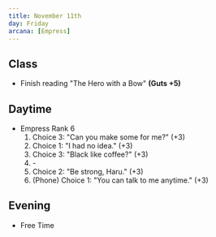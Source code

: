 ```yaml
---
title: November 11th
day: Friday
arcana: [Empress]
---
```


## Class
- Finish reading "The Hero with a Bow" **(Guts +5)**

## Daytime
- Empress Rank 6
    1. Choice 3: "Can you make some for me?" (+3)
    1. Choice 1: "I had no idea." (+3)
    1. Choice 3: "Black like coffee?" (+3)
    1. \-
    1. Choice 2: "Be strong, Haru." (+3)
    1. (Phone) Choice 1: "You can talk to me anytime." (+3)

## Evening
- Free Time